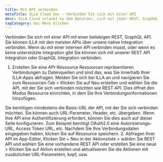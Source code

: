 ```yaml
---
title: Mit API verbinden
metaTitle: ILLA Cloud Doc - Verbinden Sie sich mit einer API
desc: ILLA Cloud erlaubt es dem Benutzer, sich mit jeder REST, GraphQL API zu verbinden
tagCategory: doc-Menü klicken
---
```


Verbinden Sie sich mit einer API
mit einer beliebigen REST, GraphQL API.
Sie können ILLA mit den meisten APIs über unsere native Integration verbinden. Wenn du mit einer internen API verbinden musst, oder wenn es keine unterstützte Integration gibt Sie können sich mit unserer REST API Integration oder GraphQL Integration verbinden.

1.  Erstellen Sie eine API-Ressource 
    Ressourcen repräsentieren Verbindungen zu Datenquellen und sind das, was Sie innerhalb Ihrer ILLA-Apps abfragen. Melden Sie sich bei ILLA an und navigieren Sie zum Ressourcen-Tab > Klicken Sie auf Neu erstellen und wählen Sie die API, mit der Sie sich verbinden möchten wie REST API. Dies öffnet den Modus Ressource einrichten, in dem Sie Ihre Verbindungsinformationen hinzufügen.

Sie benötigen mindestens die Basis-URL der API, mit der Sie sich verbinden möchten. Sie können auch URL-Parameter, Header, etc. übergeben. Wenn Ihre API eine Authentifizierung erfordert, können Sie dies auch auf dieser Seite konfigurieren. Zum Beispiel benötigt OAuth2.0 eine Autorisierungs-URL, Access Token URL, etc. Nachdem Sie Ihre Verbindungsdaten eingegeben haben, klicken Sie auf Ressource speichern. 
2\. Abfragen Ihrer API
im App-Editor, Klicken Sie + Neu in der Aktionsliste > wählen Sie REST API und wählen Sie eine vorhandene REST API oder erstellen Sie eine neue > Klicken Sie auf Aktion erstellen und aktualisieren Sie die Aktionen mit zusätzlichen URL-Parametern, kopf, usw.
